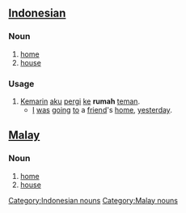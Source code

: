 == [[Indonesian]] ==
===Noun===
# [[home]]
# [[house]]

=== Usage ===
# [[Kemarin]] [[aku]] [[pergi]] [[ke]] '''rumah''' [[teman]].
#* [[I]] [[be|was]] [[go]]ing [[to]] a [[friend]]'s [[home]], [[yesterday]].

== [[Malay]] ==
===Noun===
# [[home]]
# [[house]]

[[Category:Indonesian nouns]]
[[Category:Malay nouns]]